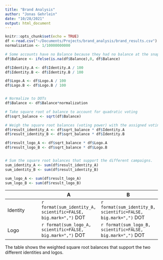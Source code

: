 ```yaml
---
title: "Brand Analysis"
author: "Jonas Gehrlein"
date: "10/28/2021"
output: html_document
---
```


```r
knitr::opts_chunk$set(echo = TRUE)
df <-read.csv("~/Documents/Projects/brand_analysis/brand_results.csv")
normalization <- 1/10000000000

# Some accounts have no Balance because they had no balance at the snapshot and their voting power is 0
df$Balance <- ifelse(is.na(df$Balance),0, df$Balance)

df$Identity.A <- df$Identity.A / 100
df$Identity.B <- df$Identity.B / 100

df$Logo.A <- df$Logo.A / 100
df$Logo.B <- df$Logo.B / 100


# Normalize to DOTs
df$Balance <- df$Balance*normalization

# Take square root of balance to account for quadratic voting
df$sqrt_balance <- sqrt(df$Balance)
```

```r
# Weigh the square root balances (voting power) with the assigned voting weight.
df$result_identity_A <- df$sqrt_balance * df$Identity.A
df$result_identity_B <- df$sqrt_balance * df$Identity.B

df$result_logo_A <- df$sqrt_balance * df$Logo.A
df$result_logo_B <- df$sqrt_balance * df$Logo.B


# Sum the square root balances that support the different campaigns.
sum_identity_A <- sum(df$result_identity_A)
sum_identity_B <- sum(df$result_identity_B)

sum_logo_A <- sum(df$result_logo_A)
sum_logo_B <- sum(df$result_logo_B)
```

|          | A              | B              |
|----------|----------------|----------------|
| Identity |  `r format(sum_identity_A, scientific=FALSE, big.mark=",")` DOT              |    `r format(sum_identity_B, scientific=FALSE, big.mark=",")` DOT            |
| Logo     | `r format(sum_logo_A, scientific=FALSE, big.mark=",")` DOT | `r format(sum_logo_B, scientific=FALSE, big.mark=",")` DOT |

The table shows the weighted square root balances that support the two different identities and logos. 
